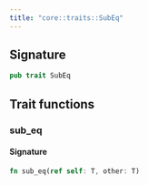 ```yaml
---
title: "core::traits::SubEq"
---
```






## Signature

```rust
pub trait SubEq
```



## Trait functions

### sub_eq







#### Signature

```rust
fn sub_eq(ref self: T, other: T)
```


